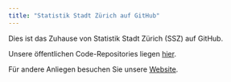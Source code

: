 ```yaml
---
title: "Statistik Stadt Zürich auf GitHub"
---
```


Dies ist das Zuhause von Statistik Stadt Zürich (SSZ) auf GitHub.

Unsere öffentlichen Code-Repositories liegen [hier](https://github.com/StatistikStadtZuerich).

Für andere Anliegen besuchen Sie unsere [Website](https://www.stadt-zuerich.ch/prd/de/index/statistik.html).
